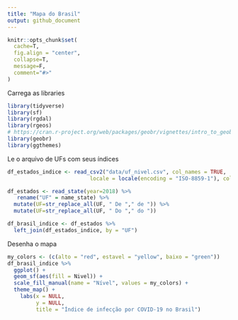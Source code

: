```yaml
---
title: "Mapa do Brasil"
output: github_document
---
```


```r
knitr::opts_chunk$set(
  cache=T,
  fig.align = "center",
  collapse=T,
  message=F,
  comment="#>"
)
```

Carrega as libraries
```r
library(tidyverse)
library(sf)
library(rgdal)
library(rgeos)
# https://cran.r-project.org/web/packages/geobr/vignettes/intro_to_geobr.html
library(geobr)
library(ggthemes)
```

Le o arquivo de UFs com seus índices
```r
df_estados_indice <- read_csv2("data/uf_nivel.csv", col_names = TRUE,
                          locale = locale(encoding = "ISO-8859-1"), col_types = NULL)
```


```r
df_estados <- read_state(year=2018) %>% 
   rename("UF" = name_state) %>% 
  mutate(UF=str_replace_all(UF, " De "," de ")) %>% 
  mutate(UF=str_replace_all(UF, " Do "," do "))
```

```r
df_brasil_indice <- df_estados %>% 
  left_join(df_estados_indice, by = "UF")
```

Desenha o mapa
```r
my_colors <- (c(alto = "red", estavel = "yellow", baixo = "green"))
df_brasil_indice %>% 
  ggplot() +
  geom_sf(aes(fill = Nivel)) +
  scale_fill_manual(name = "Nível", values = my_colors) +
  theme_map() + 
    labs(x = NULL, 
         y = NULL,
         title = "Índice de infecção por COVID-19 no Brasil")
  

```

